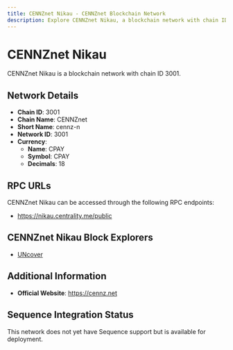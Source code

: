 ```yaml
--- 
title: CENNZnet Nikau - CENNZnet Blockchain Network
description: Explore CENNZnet Nikau, a blockchain network with chain ID 3001. Learn about its native currency, CPAY, and how to interact with the network.
---
```


# CENNZnet Nikau

CENNZnet Nikau is a blockchain network with chain ID 3001.

## Network Details

- **Chain ID**: 3001
- **Chain Name**: CENNZnet
- **Short Name**: cennz-n
- **Network ID**: 3001
- **Currency**: 
  - **Name**: CPAY
  - **Symbol**: CPAY
  - **Decimals**: 18

## RPC URLs

CENNZnet Nikau can be accessed through the following RPC endpoints:

- https://nikau.centrality.me/public

## CENNZnet Nikau Block Explorers

- [UNcover](https://www.uncoverexplorer.com/?network=Nikau)

## Additional Information

- **Official Website**: https://cennz.net

## Sequence Integration Status

This network does not yet have Sequence support but is available for deployment.
